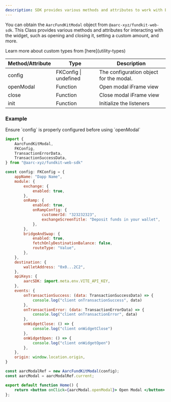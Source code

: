 ```yaml
---
description: SDK provides various methods and attributes to work with Execution Cloud Widget
---
```


You can obtain the `AarcFundKitModal` object from `@aarc-xyz/fundkit-web-sdk`. This Class provides various methods and attributes for interacting with the widget, such as opening and closing it, setting a custom amount, and more.

<Info>
Learn more about custom types from [here](utility-types)
</Info>

| Method/Attribute | Type                  | Description                             |
| ---------------- | --------------------- | --------------------------------------- |
| config           | FKConfig \| undefined | The configuration object for the modal. |
| openModal        | Function              | Open modal iFrame view                  |
| close            | Function              | Close modal iFrame view                 |
| init             | Function              | Initialize the listeners                |

### Example

<Warning>
Ensure `config` is properly configured before using `openModal`
</Warning>

```jsx
import {
    AarcFundKitModal,
    FKConfig,
    TransactionErrorData,
    TransactionSuccessData,
} from "@aarc-xyz/fundkit-web-sdk"

const config: FKConfig = {
    appName: "Dapp Name",
    module: {
        exchange: {
            enabled: true,
        },
        onRamp: {
            enabled: true,
            onRampConfig: {
                customerId: "323232323",
                exchangeScreenTitle: "Deposit funds in your wallet",
            },
        },
        bridgeAndSwap: {
            enabled: true,
            fetchOnlyDestinationBalance: false,
            routeType: "Value",
        },
    },
    destination: {
        walletAddress: "0x0...2C2",
    },
    apiKeys: {
        aarcSDK: import.meta.env.VITE_API_KEY,
    },
    events: {
        onTransactionSuccess: (data: TransactionSuccessData) => {
            console.log("client onTransactionSuccess", data)
        },
        onTransactionError: (data: TransactionErrorData) => {
            console.log("client onTransactionError", data)
        },
        onWidgetClose: () => {
            console.log("client onWidgetClose")
        },
        onWidgetOpen: () => {
            console.log("client onWidgetOpen")
        },
    },
    origin: window.location.origin,
}

const aarcModalRef = new AarcFundKitModal(config);
const aarcModal = aarcModalRef.current;

export default function Home() {
    return <button onClick={aarcModal.openModal}> Open Modal </button>
};
```

